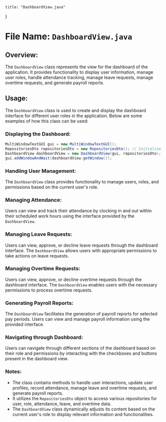 
    title: "DashboardView.java"
}


# File Name: `DashboardView.java`

## Overview: 
The `DashboardView` class represents the view for the dashboard of the application. It provides functionality to display user information, manage user roles, handle attendance tracking, manage leave requests, manage overtime requests, and generate payroll reports.

## Usage:
The `DashboardView` class is used to create and display the dashboard interface for different user roles in the application. Below are some examples of how this class can be used:

### Displaying the Dashboard:
```java
MultiWindowTextGUI gui = new MultiWindowTextGUI();
RepositoriesDto repositoriesDto = new RepositoriesDto(); // Initialize repositoriesDto with required repositories
DashboardView dashboardView = new DashboardView(gui, repositoriesDto);
gui.addWindowAndWait(dashboardView.getWindow());
```

### Handling User Management:
The `DashboardView` class provides functionality to manage users, roles, and permissions based on the current user's role.

### Managing Attendance:
Users can view and track their attendance by clocking in and out within their scheduled work hours using the interface provided by the `DashboardView`.

### Managing Leave Requests:
Users can view, approve, or decline leave requests through the dashboard interface. The `DashboardView` allows users with appropriate permissions to take actions on leave requests.

### Managing Overtime Requests:
Users can view, approve, or decline overtime requests through the dashboard interface. The `DashboardView` enables users with the necessary permissions to process overtime requests.

### Generating Payroll Reports:
The `DashboardView` facilitates the generation of payroll reports for selected pay periods. Users can view and manage payroll information using the provided interface.

### Navigating through Dashboard:
Users can navigate through different sections of the dashboard based on their role and permissions by interacting with the checkboxes and buttons present in the dashboard view.

### Notes:
- The class contains methods to handle user interactions, update user profiles, record attendance, manage leave and overtime requests, and generate payroll reports.
- It utilizes the `RepositoriesDto` object to access various repositories for user, role, attendance, leave, and overtime data.
- The `DashboardView` class dynamically adjusts its content based on the current user's role to display relevant information and functionalities.

